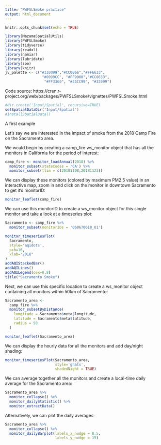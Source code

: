 ```yaml
---
title: "PWFSLSmoke practice"
output: html_document
---
```


```r
knitr::opts_chunk$set(echo = TRUE)
```


```r
library(MazamaSpatialUtils)
library(PWFSLSmoke)
library(tidyverse)
library(readxl)
library(naniar)
library(lubridate)
library(zoo)
library(knitr)
jv_palette <- c("#330099","#CC0066","#FF6633", 
                 "#0099CC", "#FF9900","#CC6633",
                  "#FF3366", "#33CC99", "#33999")
```


Code source: https://cran.r-project.org/web/packages/PWFSLSmoke/vignettes/PWFSLSmoke.html

```r
#dir.create('Input/Spatial', recursive=TRUE)
setSpatialDataDir('Input/Spatial')
#installSpatialData()
```

A first example

Let’s say we are interested in the impact of smoke from the 2018 Camp Fire on the Sacramento area.

We would begin by creating a camp_fire ws_monitor object that has all the monitors in California for the period of interest:

```r
camp_fire <- monitor_loadAnnual(2018) %>%
  monitor_subset(stateCodes = 'CA') %>%
  monitor_subset(tlim = c(20181108,20181123))
```

We can display these monitors (colored by maximum PM2.5 value) in an interactive map, zoom in and click on the monitor in downtown Sacramento to get it’s monitorID:

```r
monitor_leaflet(camp_fire)
```

We can use this monitorID to create a ws_monitor object for this single monitor and take a look at a timeseries plot:

```r
Sacramento <- camp_fire %>%
  monitor_subset(monitorIDs = '060670010_01')

monitor_timeseriesPlot(
  Sacramento,
  style='aqidots',
  pch=16,
  xlab="2018"
)
addAQIStackedBar()
addAQILines()
addAQILegend(cex=0.8)
title("Sacramento Smoke")
```

Next, we can use this specific location to create a ws_monitor object containing all monitors within 50km of Sacramento:

```r
Sacramento_area <-
  camp_fire %>%
  monitor_subsetByDistance(
    longitude = Sacramento$meta$longitude,
    latitude = Sacramento$meta$latitude,
    radius = 50
  )

monitor_leaflet(Sacramento_area)
```

We can display the hourly data for all the monitors and add day/night shading:

```r
monitor_timeseriesPlot(Sacramento_area, 
                       style='gnats',
                       shadedNight = TRUE)
```

We can average together all the monitors and create a local-time daily average for the Sacramento area:

```r
Sacramento_area %>%
  monitor_collapse() %>%
  monitor_dailyStatistic() %>%
  monitor_extractData()
```

Alternatively, we can plot the daily averages:

```r
Sacramento_area %>%
  monitor_collapse() %>%
  monitor_dailyBarplot(labels_x_nudge = 0.5,
                       labels_y_nudge = 15)
```



